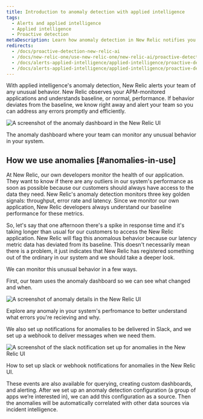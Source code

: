 ```yaml
---
title: Introduction to anomaly detection with applied intelligence
tags:
  - Alerts and applied intelligence
  - Applied intelligence
  - Proactive detection
metaDescription: Learn how anomaly detection in New Relic notifies you of unusual app behavior. Get notified in Slack or set up a custom webhook.
redirects:
  - /docs/proactive-detection-new-relic-ai
  - /docs/new-relic-one/use-new-relic-one/new-relic-ai/proactive-detection-new-relic-ai
  - /docs/alerts-applied-intelligence/applied-intelligence/proactive-detection/proactive-detection-new-relic-ai
  - /docs/alerts-applied-intelligence/applied-intelligence/proactive-detection/proactive-detection-applied-intelligence
---
```




With applied intelligence's anomaly detection, New Relic alerts your team of any unusual behavior. New Relic observes your APM-monitored applications and understands baseline, or normal, performance. If behavior deviates from the baseline, we know right away and alert your team so you can address any errors promptly and efficiently. 

<img
  title="A screenshot of the anomaly dashboard in the New Relic UI"
  alt="A screenshot of the anomaly dashboard in the New Relic UI"
  src={anomalydashboard}
/>
<figcaption>The anomaly dashboard where your team can monitor any unusual behavior in your system.   
  </figcaption>

## How we use anomalies [#anomalies-in-use]

At New Relic, our own developers monitor the health of our application. They want to know if there are any outliers in our system's performance as soon as possible because our customers should always have access to the data they need. New Relic's anomaly detection monitors three key golden signals: throughput, error rate and latency. Since we monitor our own application, New Relic developers always understand our baseline performance for these metrics. 

So, let's say that one afternoon there's a spike in response time and it's taking longer than usual for our customers to access the New Relic application. New Relic will flag this anomalous behavior because our latency metric data has deviated from its baseline. This doesn't necessarily mean there is a problem, it just indicates that New Relic has registered something out of the ordinary in our system and we should take a deeper look.

We can monitor this unusual behavior in a few ways.  

First, our team uses the anomaly dashboard so we can see what changed and when. 

<img
  title="A screenshot of anomaly details in the New Relic UI"
  alt="A screenshot of anomaly details in the New Relic UI"
  src={anomalydetails}
/>
<figcaption>Explore any anomaly in your system's perfromance to better understand what errors you're recieving and why.  
  </figcaption>

We also set up notifications for anomalies to be delivered in Slack, and we set up a webhook to deliver messages when we need them. 

<img
  title="A screenshot of the slack notification set up for anomalies in the New Relic UI"
  alt="A screenshot of the slack notification set up for anomalies in the New Relic UI"
  src={anomalyslacknotifications}
/>
<figcaption> How to set up slack or webhook notifications for anomalies in the New Relic UI.  
  </figcaption>

These events are also available for querying, creating custom dashboards, and alerting. After we set up an anomaly detection configuration (a group of apps we’re interested in), we can add this configuration as a source. Then the anomalies will be automatically correlated with other data sources via incident intelligence.